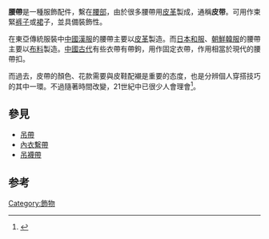 '''腰帶'''是一種服飾配件，繫在[[腰部|腰部]]，由於很多腰帶用[[皮革|皮革]]製成，通稱'''皮带'''。可用作束緊[[裤子|裤子]]或[[裙|裙]]子，並具備裝飾性。

在東亞傳統服裝中[[中國|中國]][[漢服|漢服]]的腰帶主要以[[皮革|皮革]]製造。而[[日本|日本]][[和服|和服]]、[[朝鮮半島|朝鮮]][[韓服|韓服]]的腰帶主要以[[布料|布料]]製造。[[中國古代|中國古代]]有些衣帶有帶鉤，用作固定衣帶，作用相當於現代的腰帶扣。

而過去，皮帶的顏色、花款需要與皮鞋配襯是重要的态度，也是分辨個人穿搭技巧的其中一環。不過隨著時間改變，21世紀中已很少人會理會<ref>{{Cite web |url=https://mings.mpweekly.com/mings-fashion/20180511-80047 |title=佬訊：皮帶與鞋〡《每月一錯》 |access-date=2018-05-22 |archive-url=https://web.archive.org/web/20180523011117/https://mings.mpweekly.com/mings-fashion/20180511-80047 |archive-date=2018-05-23 |dead-url=yes }}</ref>。

== 參見 ==
* [[吊帶|吊帶]]
* [[內衣繫帶|內衣繫帶]]
* [[吊襪帶|吊襪帶]]

== 参考 ==
{{reflist}}

{{時尚小作品}}

[[Category:飾物|Category:飾物]]